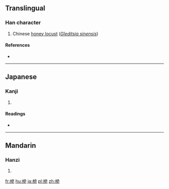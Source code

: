 ==Translingual==

===Han character===
{{Han char|rn=75|rad=木|as=07|sn=11|four=|canj=DHAP,XDHAP|ids=⿰木皂}}

# {{context|archaic|lang=zh}} Chinese [[honey locust]] (''[[w:Gleditsia sinensis|Gleditsia sinensis]]'')

====References====
* {{Han ref|kx=0528.190|dkj=14839|dj=0917.070|hdz=21216.040|uh=688D|ud=26765}}

----

==Japanese==

===Kanji===
{{ja-kanji|grade=|rs=木07}}

# {{defn|lang=ja|sort=木07}}

====Readings====
* {{ja-readings|on=[[そう]] (sō), [[ぞう]] (zō)|kun=[[さいかち]] (saikachi)}}

----

==Mandarin==

===Hanzi===
{{cmn-hanzi|pin=[[zào]] ([[zao4]])|wg=tsao<sup>4</sup>}}

# {{defn|lang=cmn|sort=木07}}

[[fr:梍]]
[[hu:梍]]
[[ja:梍]]
[[pl:梍]]
[[zh:梍]]